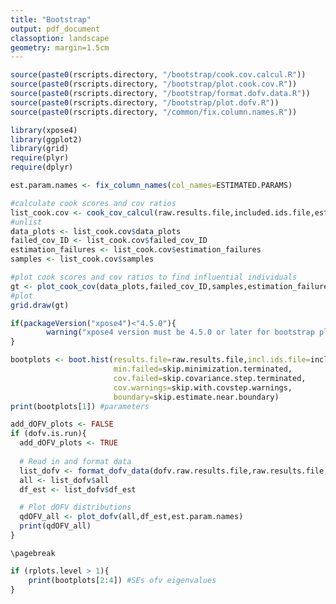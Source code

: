 ```yaml
---
title: "Bootstrap"
output: pdf_document
classoption: landscape
geometry: margin=1.5cm
---
```


```r
source(paste0(rscripts.directory, "/bootstrap/cook.cov.calcul.R"))
source(paste0(rscripts.directory, "/bootstrap/plot.cook.cov.R"))
source(paste0(rscripts.directory, "/bootstrap/format.dofv.data.R"))
source(paste0(rscripts.directory, "/bootstrap/plot.dofv.R"))
source(paste0(rscripts.directory, "/common/fix.column.names.R"))

library(xpose4)
library(ggplot2)
library(grid)
require(plyr)
require(dplyr)
```

```r
est.param.names <- fix_column_names(col_names=ESTIMATED.PARAMS)
```

```r
#calculate cook scores and cov ratios
list_cook.cov <- cook_cov_calcul(raw.results.file,included.ids.file,est.param.names)
#unlist
data_plots <- list_cook.cov$data_plots
failed_cov_ID <- list_cook.cov$failed_cov_ID
estimation_failures <- list_cook.cov$estimation_failures
samples <- list_cook.cov$samples

#plot cook scores and cov ratios to find influential individuals
gt <- plot_cook_cov(data_plots,failed_cov_ID,samples,estimation_failures)
#plot
grid.draw(gt)
```
\pagebreak

```r
if(packageVersion("xpose4")<"4.5.0"){
		warning("xpose4 version must be 4.5.0 or later for bootstrap plot")	
}							 
```

```r
bootplots <- boot.hist(results.file=raw.results.file,incl.ids.file=included.ids.file,
                       min.failed=skip.minimization.terminated,
                       cov.failed=skip.covariance.step.terminated,
                       cov.warnings=skip.with.covstep.warnings,
                       boundary=skip.estimate.near.boundary)
print(bootplots[1]) #parameters
```
\pagebreak

```r

add_dOFV_plots <- FALSE
if (dofv.is.run){
  add_dOFV_plots <- TRUE
  
  # Read in and format data
  list_dofv <- format_dofv_data(dofv.raw.results.file,raw.results.file,est.param.names)
  all <- list_dofv$all
  df_est <- list_dofv$df_est

  # Plot dOFV distributions
  qdOFV_all <- plot_dofv(all,df_est,est.param.names)
  print(qdOFV_all)
}
```

```asis
\pagebreak
```

```r

if (rplots.level > 1){
    print(bootplots[2:4]) #SEs ofv eigenvalues
}
```
